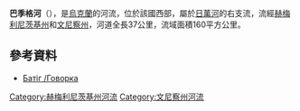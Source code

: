 '''巴季格河'''（{{lang-uk|Батіг}}），是[[烏克蘭|烏克蘭]]的河流，位於該國西部，屬於[[日萬河|日萬河]]的右支流，流經[[赫梅利尼茨基州|赫梅利尼茨基州]]和[[文尼察州|文尼察州]]，河道全長37公里，流域面積160平方公里。

==參考資料==
*[https://web.archive.org/web/20160324180453/http://vodgosp.km.ua/water-resources.php Батіг /Говорка]

{{DEFAULTSORT:Батіг (притока Жвану)}}
[[Category:赫梅利尼茨基州河流|Category:赫梅利尼茨基州河流]]
[[Category:文尼察州河流|Category:文尼察州河流]]


{{Ukraine-river-stub}}